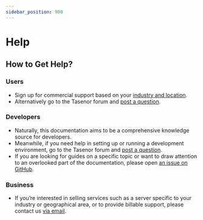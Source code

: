 ```yaml
---
sidebar_position: 900
---
```


# Help

## How to Get Help?

### Users


* Sign up for commercial support based on your [industry and location](https://tasenor.freeforums.net/board/10/announcements).
* Alternatively go to the Tasenor forum and [post a question](https://tasenor.freeforums.net/board/1/general-discussion).

### Developers

* Naturally, this documentation aims to be a comprehensive knowledge source for developers.
* Meanwhile, if you need help in setting up or running a development environment, go to the Tasenor forum and [post a question](https://tasenor.freeforums.net/board/8/code-related).
* If you are looking for guides on a specific topic or want to draw attention to an overlooked part of the documentation, please open [an issue on GitHub](https://github.com/dataplugoy/tasenor-bookkeeper/issues).

### Business

* If you’re interested in selling services such as a server specific to your industry or geographical area, or to provide billable support, please contact us [via email](mailto:communications.tasenor@gmail.com).
